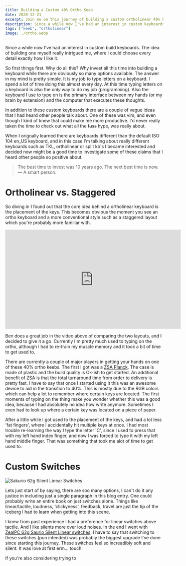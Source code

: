 ```yaml
---
title: Building a Custom 40% Ortho Keeb
date: 2020-12-21
excerpt: Join me on this journey of building a custom ortholinear 40% keyboard.
description: Since a while now I've had an interest in custom keyboards. The idea of building one myself really spoke to me, so I decided to do it. Read how I did in this post.
tags: ["keeb", "ortholinear"]
image: ./ortho.webp
---
```


Since a while now I've had an interest in custom build keyboards. The idea of building one myself really intrigued me, where I could choose every detail exactly how I like it.

So first things first. Why do all this? Why invest all this time into building a keyboard while there are obviously so many options available. The answer in my mind is pretty simple. It is my job to type letters on a keyboard. I spend a lot of time doing this almost every day. At this time typing letters on a keyboard is also the _only_ way to do my job (programming). Also the keyboard I use to type on is the primary interface between my hands (or my brain by extension) and the computer that executes these thoughts.

In addition to these custom keyboards there are a couple of vague ideas that I had heard other people talk about. One of these was vim, and even though I kind of knew that could make me more productive. I'd never really taken the time to check out what all the ~~fuss~~ hype, was really about.

When I orignally learned there are keyboards different than the default ISO 104 en_US keyboard, and in this case I'm talking about really different keyboards such as TKL, ortholinear or split kb's I became interested and decided now might be a good time to investigate some of these claims that I heard other people so positive about.

> The best time to invest was 10 years ago. The next best time is now.
> &mdash; A smart person.

# Ortholinear vs. Staggered

So diving in I found out that the core idea behind a ortholinear keyboard is the placement of the keys. This becomes obvious the moment you see an ortho keyboard and a more conventional style such as a staggered layout which you're probably more familiar with.

<iframe
  width="560"
  height="315"
  src="https://www.youtube-nocookie.com/embed/Ho_CFfdsmc8"
  title="YouTube video player"
  frameborder="0"
  allow="accelerometer; autoplay; clipboard-write; encrypted-media; gyroscope; picture-in-picture"
  allowfullscreen
></iframe>

Ben does a great job in the video above of comparing the two layouts, and I decided to give it a go. Currently I'm pretty much used to typing on the ortho, although I had to re-train my muscle memory and it took a bit of time to get used to.

There are currently a couple of major players in getting your hands on one of these 40% ortho keebs. The first I got was a [ZSA Planck](https://www.zsa.io/planck/). The case is made of plastic and the build quality is Ok-ish to get started. An additional benefit of ZSA is that the total turnaround time from order to delivery is pretty fast. I have to say that once I started using it this was an awesome device to aid in the transition to 40%. This is mostly due to the RGB colors which can help a lot to remember where certain keys are located. The first moments of typing on the thing make you wonder whether this was a good idea, because I had absolutely no idea how write anymore. Sometimes I even had to look up where a certain key was located on a piece of paper.

After a little while I got used to the placement of the keys, and had a lot less 'fat fingers', where I accidentally hit multiple keys at once. I had most trouble re-learning the way I type the letter 'C', since I used to press that with my left hand index finger, and now I was forced to type it with my left hand middle finger. That was something that took me alot of time to get used to.

# Custom Switches

<img src="sakurios.webp" alt="Sakurio 62g Silent Linear Switches" />

Lets just start of by saying, there are soo many options, I can't do it any justice
in including just a single paragraph in this blog entry. One could probably write
an entire book on just switches alone. Things like linear/tactile, loudness, 'clickyness',
feedback, travel are just the tip of the iceberg I had to learn when getting into
this scene.

I knew from past experience I had a preference for linear switches above tactile. And I like silents more over loud noises. In the end I went with [ZealPC 62g Saurio Silent Linear switches](https://zealpc.net/products/sakurio-roselio?variant=14010040746047). I have to say that switching to these switches (pun intended) was probably the biggest upgrade I've done since starting this journey. These switches feel so increadibly soft and silent. It was love at first erm... touch.

If you're also considering trying to
